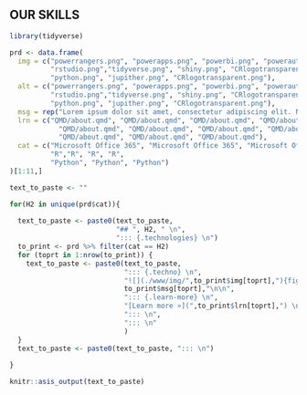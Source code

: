 


::: {.techno-quarto .alt-background}
::: {.content-block}

::: {.techno-quarto-banner role="barnertitle"}
# OUR SKILLS
:::

```r
library(tidyverse)

prd <- data.frame(
  img = c("powerrangers.png", "powerapps.png", "powerbi.png", "powerauto.png", 
          "rstudio.png","tidyverse.png", "shiny.png", "CRlogotransparent.png", 
          "python.png", "jupither.png", "CRlogotransparent.png"),
  alt = c("powerrangers.png", "powerapps.png", "powerbi.png", "powerauto.png", 
          "rstudio.png","tidyverse.png", "shiny.png", "CRlogotransparent.png", 
          "python.png", "jupither.png", "CRlogotransparent.png"),
  msg = rep("Lorem ipsum dolor sit amet, consectetur adipiscing elit. Nullam non libero nec odio facilisis", 11),
  lrn = c("QMD/about.qmd", "QMD/about.qmd", "QMD/about.qmd", "QMD/about.qmd",
            "QMD/about.qmd", "QMD/about.qmd", "QMD/about.qmd", "QMD/about.qmd",
            "QMD/about.qmd", "QMD/about.qmd", "QMD/about.qmd"),
  cat = c("Microsoft Office 365", "Microsoft Office 365", "Microsoft Office 365", "Microsoft Office 365", 
          "R","R", "R", "R", 
          "Python", "Python", "Python")
)[1:11,]

text_to_paste <- ""

for(H2 in unique(prd$cat)){
  
  text_to_paste <- paste0(text_to_paste, 
                          "## ", H2, " \n",
                          "::: {.technologies} \n")
  to_print <- prd %>% filter(cat == H2)
  for (toprt in 1:nrow(to_print)) {
    text_to_paste <- paste0(text_to_paste,
                            "::: {.techno} \n",
                            "![](./www/img/",to_print$img[toprt],"){fig-alt=",to_print$alt[toprt],"} \n\n",
                            to_print$msg[toprt],"\n\n",
                            "::: {.learn-more} \n",
                            "[Learn more »](",to_print$lrn[toprt],") \n",
                            "::: \n",
                            "::: \n"
                            )
  }
  text_to_paste <- paste0(text_to_paste, "::: \n")
                          
}

knitr::asis_output(text_to_paste)
```

:::
:::
